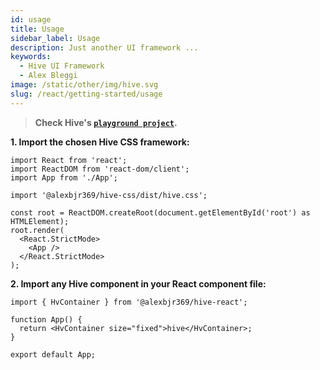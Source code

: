 ```yaml
---
id: usage
title: Usage
sidebar_label: Usage
description: Just another UI framework ...
keywords:
  - Hive UI Framework
  - Alex Bleggi
image: /static/other/img/hive.svg
slug: /react/getting-started/usage
---
```



> **Check Hive's [`playground project`](https://github.com/alexbjr369/hive/tree/main/packages/hive-playground/react).**

**1. Import the chosen Hive CSS framework:**

```tsx {5} title="src/main.tsx"
import React from 'react';
import ReactDOM from 'react-dom/client';
import App from './App';

import '@alexbjr369/hive-css/dist/hive.css';

const root = ReactDOM.createRoot(document.getElementById('root') as HTMLElement);
root.render(
  <React.StrictMode>
    <App />
  </React.StrictMode>
);
```

**2. Import any Hive component in your React component file:**

```tsx {1,4} title="src/App.tsx"
import { HvContainer } from '@alexbjr369/hive-react';

function App() {
  return <HvContainer size="fixed">hive</HvContainer>;
}

export default App;
```

